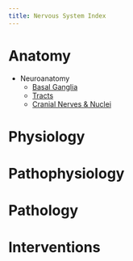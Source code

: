 ```yaml
---
title: Nervous System Index
---
```





# Anatomy

- Neuroanatomy
    - [Basal Ganglia]({{< var ref-index-neuroanatomy.basal-ganglia >}})
    - [Tracts]({{< var ref-index-neuroanatomy.tract >}})
    - [Cranial Nerves & Nuclei]({{< var ref-index-neuroanatomy.cranial-nerve >}})


# Physiology



# Pathophysiology


# Pathology


# Interventions

